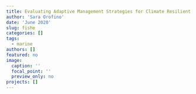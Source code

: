 ```yaml
---
title: Evaluating Adaptive Management Strategies for Climate Resilient Fisheries
author: 'Sara Orofino'
date: 'June 2020'
slug: fishe
categories: []
tags:
  - marine
authors: []
featured: no
image:
  caption: ''
  focal_point: ''
  preview_only: no
projects: []
---
```


